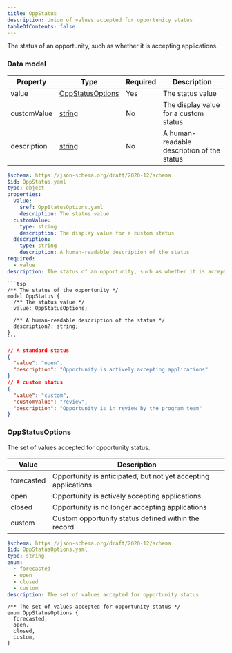 ```yaml
---
title: OppStatus
description: Union of values accepted for opportunity status
tableOfContents: false
---
```



The status of an opportunity, such as whether it is accepting applications.

### Data model

<Tabs>
  <TabItem label="Table">

| Property    | Type                                                                    | Required | Description                                |
| ----------- | ----------------------------------------------------------------------- | -------- | ------------------------------------------ |
| value       | [OppStatusOptions](#oppstatusoptions)                                   | Yes      | The status value                           |
| customValue | [string](/simpler-grants-protocol/protocol/schemas/types/string#string) | No       | The display value for a custom status      |
| description | [string](/simpler-grants-protocol/protocol/schemas/types/string#string) | No       | A human-readable description of the status |

  </TabItem>

  <TabItem label="JSON Schema">

```yaml
$schema: https://json-schema.org/draft/2020-12/schema
$id: OppStatus.yaml
type: object
properties:
  value:
    $ref: OppStatusOptions.yaml
    description: The status value
  customValue:
    type: string
    description: The display value for a custom status
  description:
    type: string
    description: A human-readable description of the status
required:
  - value
description: The status of an opportunity, such as whether it is accepting applications
```

  </TabItem>

  <TabItem label="TypeSpec">

    ```tsp
    /** The status of the opportunity */
    model OppStatus {
      /** The status value */
      value: OppStatusOptions;

      /** A human-readable description of the status */
      description?: string;
    }
    ```

  </TabItem>

  <TabItem label="Example">

```json
// A standard status
{
  "value": "open",
  "description": "Opportunity is actively accepting applications"
}
// A custom status
{
  "value": "custom",
  "customValue": "review",
  "description": "Opportunity is in review by the program team"
}
```

  </TabItem>
</Tabs>

### OppStatusOptions

The set of values accepted for opportunity status.

<Tabs>
  <TabItem label="Options">

| Value      | Description                                                    |
| ---------- | -------------------------------------------------------------- |
| forecasted | Opportunity is anticipated, but not yet accepting applications |
| open       | Opportunity is actively accepting applications                 |
| closed     | Opportunity is no longer accepting applications                |
| custom     | Custom opportunity status defined within the record            |

  </TabItem>

  <TabItem label="JSON Schema">

```yaml
$schema: https://json-schema.org/draft/2020-12/schema
$id: OppStatusOptions.yaml
type: string
enum:
  - forecasted
  - open
  - closed
  - custom
description: The set of values accepted for opportunity status
```

  </TabItem>

  <TabItem label="TypeSpec">

```tsp
/** The set of values accepted for opportunity status */
enum OppStatusOptions {
  forecasted,
  open,
  closed,
  custom,
}
```

  </TabItem>
</Tabs>
